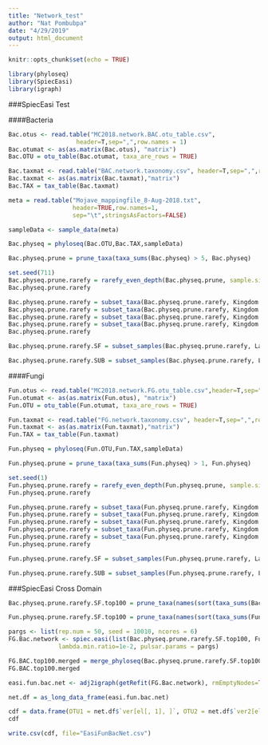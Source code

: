 ```yaml
---
title: "Network_test"
author: "Nat Pombubpa"
date: "4/29/2019"
output: html_document
---
```


```r
knitr::opts_chunk$set(echo = TRUE)
```

```r
library(phyloseq)
library(SpiecEasi)
library(igraph)
```

###SpiecEasi Test

####Bacteria
```r
Bac.otus <- read.table("MC2018.network.BAC.otu_table.csv",
                   header=T,sep=",",row.names = 1)
Bac.otumat <- as(as.matrix(Bac.otus), "matrix")
Bac.OTU = otu_table(Bac.otumat, taxa_are_rows = TRUE)
```

```r
Bac.taxmat <- read.table("BAC.network.taxonomy.csv", header=T,sep=",",row.names=1)
Bac.taxmat <- as(as.matrix(Bac.taxmat),"matrix")
Bac.TAX = tax_table(Bac.taxmat)
```

```r
meta = read.table("Mojave_mappingfile_8-Aug-2018.txt",
                  header=TRUE,row.names=1,
                  sep="\t",stringsAsFactors=FALSE)
```

```r
sampleData <- sample_data(meta)
```

```r
Bac.physeq = phyloseq(Bac.OTU,Bac.TAX,sampleData)
```

```r
Bac.physeq.prune = prune_taxa(taxa_sums(Bac.physeq) > 5, Bac.physeq)
```

```r
set.seed(711)
Bac.physeq.prune.rarefy = rarefy_even_depth(Bac.physeq.prune, sample.size = 37435, replace = FALSE, trimOTUs = TRUE)
Bac.physeq.prune.rarefy
```

```r
Bac.physeq.prune.rarefy = subset_taxa(Bac.physeq.prune.rarefy, Kingdom != "Rhizaria")
Bac.physeq.prune.rarefy = subset_taxa(Bac.physeq.prune.rarefy, Kingdom != "Chromista")
Bac.physeq.prune.rarefy = subset_taxa(Bac.physeq.prune.rarefy, Kingdom != "Unassigned")
Bac.physeq.prune.rarefy = subset_taxa(Bac.physeq.prune.rarefy, Kingdom != "D_0__Eukaryota")
Bac.physeq.prune.rarefy
```

```r
Bac.physeq.prune.rarefy.SF = subset_samples(Bac.physeq.prune.rarefy, Layer=="Surface")
```

```r
Bac.physeq.prune.rarefy.SUB = subset_samples(Bac.physeq.prune.rarefy, Layer=="Subsurface")
```

####Fungi
```r
Fun.otus <- read.table("MC2018.network.FG.otu_table.csv",header=T,sep=",",row.names=1)
Fun.otumat <- as(as.matrix(Fun.otus), "matrix")
Fun.OTU = otu_table(Fun.otumat, taxa_are_rows = TRUE)
```

```r
Fun.taxmat <- read.table("FG.network.taxonomy.csv", header=T,sep=",",row.names=1)
Fun.taxmat <- as(as.matrix(Fun.taxmat),"matrix")
Fun.TAX = tax_table(Fun.taxmat)
```

```r
Fun.physeq = phyloseq(Fun.OTU,Fun.TAX,sampleData)
```

```r
Fun.physeq.prune = prune_taxa(taxa_sums(Fun.physeq) > 1, Fun.physeq)
```

```r
set.seed(1)
Fun.physeq.prune.rarefy = rarefy_even_depth(Fun.physeq.prune, sample.size = 6842, replace = FALSE, trimOTUs = FALSE)
Fun.physeq.prune.rarefy
```

```r
Fun.physeq.prune.rarefy = subset_taxa(Fun.physeq.prune.rarefy, Kingdom != "Rhizaria")
Fun.physeq.prune.rarefy = subset_taxa(Fun.physeq.prune.rarefy, Kingdom != "Chromista")
Fun.physeq.prune.rarefy = subset_taxa(Fun.physeq.prune.rarefy, Kingdom != "Unassigned")
Fun.physeq.prune.rarefy = subset_taxa(Fun.physeq.prune.rarefy, Kingdom != "D_0__Eukaryota")
Fun.physeq.prune.rarefy = subset_taxa(Fun.physeq.prune.rarefy, Kingdom != "NA")
Fun.physeq.prune.rarefy
```

```r
Fun.physeq.prune.rarefy.SF = subset_samples(Fun.physeq.prune.rarefy, Layer=="Surface")
```

```r
Fun.physeq.prune.rarefy.SUB = subset_samples(Fun.physeq.prune.rarefy, Layer=="Subsurface")
```

###SpiecEasi Cross Domain

```r
Bac.physeq.prune.rarefy.SF.top100 = prune_taxa(names(sort(taxa_sums(Bac.physeq.prune.rarefy.SF), TRUE))[1:38], Bac.physeq.prune.rarefy.SF)
```

```r
Fun.physeq.prune.rarefy.SF.top100 = prune_taxa(names(sort(taxa_sums(Fun.physeq.prune.rarefy.SF), TRUE))[1:38], Fun.physeq.prune.rarefy.SF)
```

```r
pargs <- list(rep.num = 50, seed = 10010, ncores = 6)
FG.Bac.network <- spiec.easi(list(Bac.physeq.prune.rarefy.SF.top100, Fun.physeq.prune.rarefy.SF.top100), method='glasso', nlambda=40,
              lambda.min.ratio=1e-2, pulsar.params = pargs)
```

```r
FG.BAC.top100.merged = merge_phyloseq(Bac.physeq.prune.rarefy.SF.top100, Fun.physeq.prune.rarefy.SF.top100)
FG.BAC.top100.merged
```

```r
easi.fun.bac.net <- adj2igraph(getRefit(FG.Bac.network), rmEmptyNodes=TRUE, vertex.attr=list(name=taxa_names(FG.BAC.top100.merged)))
```

```r
net.df = as_long_data_frame(easi.fun.bac.net)
```

```r
cdf = data.frame(OTU1 = net.df$`ver[el[, 1], ]`, OTU2 = net.df$`ver2[el[, 2], ]`, WEIGHT = as.vector(net.df$weight), stringsAsFactors = TRUE )
cdf
```


```r
write.csv(cdf, file="EasiFunBacNet.csv")
```

